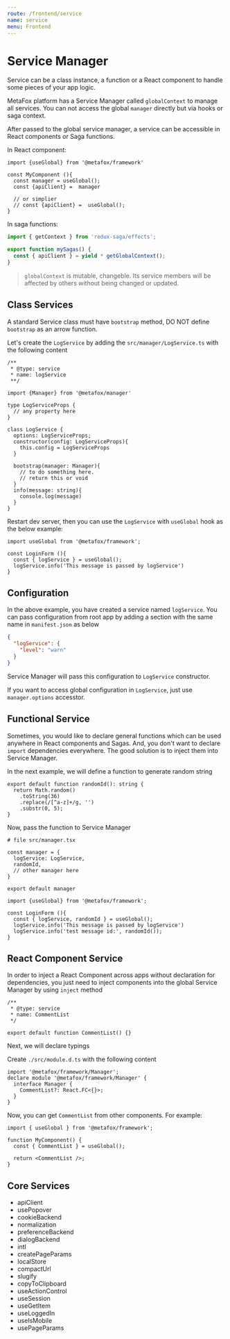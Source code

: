```yaml
---
route: /frontend/service
name: service
menu: Frontend
---
```


# Service Manager

Service can be a class instance, a function or a React component to handle some pieces of your app logic.

MetaFox platform has a Service Manager called `globalContext` to manage all services. You can not access the global `manager` directly but via hooks or saga context.

After passed to the global service manager, a service can be accessible in React components or Saga functions.

In React component:

```tsx
import {useGlobal} from '@metafox/framework'

const MyComponent (){
  const manager = useGlobal();
  const {apiClient} =  manager

  // or simplier
  // const {apiClient} =  useGlobal();
}
```

In saga functions:

```ts
import { getContext } from 'redux-saga/effects';

export function mySagas() {
  const { apiClient } = yield * getGlobalContext();
}
```

> `globalContext` is mutable, changeble. Its service members will be affected by others without being changed or updated.

## Class Services

A standard Service class must have `bootstrap` method, DO NOT define `bootstrap` as an arrow function.

Let's create the `LogService` by adding the `src/manager/LogService.ts` with the following content

```tsx
/**
 * @type: service
 * name: logService
 **/

import {Manager} from '@metafox/manager'

type LogServiceProps {
  // any property here
}

class LogService {
  options: LogServiceProps;
  constructor(config: LogServiceProps){
    this.config = LogServiceProps
  }

  bootstrap(manager: Manager){
    // to do something here.
    // return this or void
  }
  info(message: string){
    console.log(message)
  }
}
```

Restart dev server, then you can use the `LogService` with `useGlobal` hook as the below example:

```tsx
import useGlobal from '@metafox/framework';

const LoginForm (){
  const { logService } = useGlobal();
  logService.info('This message is passed by logService')
}
```

## Configuration

In the above example, you have created a service named `logService`. You can pass configuration from root app by adding a section with the same name in `manifest.json` as below

```json
{
  "logService": {
    "level": "warn"
  }
}
```

Service Manager will pass this configuration to `LogService` constructor.

If you want to access global configuration in `LogService`, just use `manager.options` accesstor.

## Functional Service

Sometimes, you would like to declare general functions which can be used anywhere in React components and Sagas. And, you don't want to declare `import` dependencies everywhere. The good solution is to inject them into Service Manager.

In the next example, we will define a function to generate random string

```tsx
export default function randomId(): string {
  return Math.random()
    .toString(36)
    .replace(/[^a-z]+/g, '')
    .substr(0, 5);
}
```

Now, pass the function to Service Manager

```tsx
# file src/manager.tsx

const manager = {
  logService: LogService,
  randomId,
  // other manager here
}

export default manager
```

```tsx
import {useGlobal} from '@metafox/framework';

const LoginForm (){
  const { logService, randomId } = useGlobal();
  logService.info('This message is passed by logService')
  logService.info('test message id:', randomId());
}
```

## React Component Service

In order to inject a React Component across apps without declaration for dependencies, you just need to inject components into the global Service Manager by using `inject` method

```tsx
/**
 * @type: service
 * name: CommentList
 */

export default function CommentList() {}
```

Next, we will declare typings

Create `./src/module.d.ts` with the following content

```tsx
import '@metafox/framework/Manager';
declare module '@metafox/framework/Manager' {
  interface Manager {
    CommentList?: React.FC<{}>;
  }
}
```

Now, you can get `CommentList` from other components. For example:

```tsx
import { useGlobal } from '@metafox/framework';

function MyComponent() {
  const { CommentList } = useGlobal();

  return <CommentList />;
}
```

## Core Services

- apiClient
- usePopover
- cookieBackend
- normalization
- preferenceBackend
- dialogBackend
- intl
- createPageParams
- localStore
- compactUrl
- slugify
- copyToClipboard
- useActionControl
- useSession
- useGetItem
- useLoggedIn
- useIsMobile
- usePageParams
